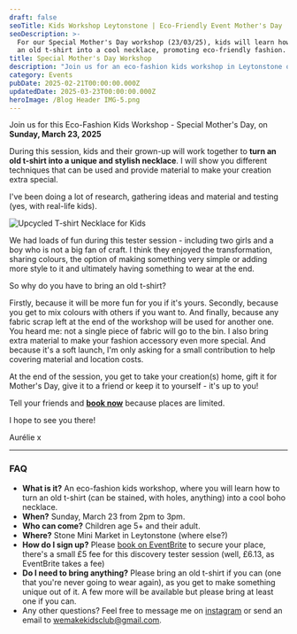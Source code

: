 ```yaml
---
draft: false
seoTitle: Kids Workshop Leytonstone | Eco-Friendly Event Mother's Day
seoDescription: >-
  For our Special Mother's Day workshop (23/03/25), kids will learn how to turn
  an old t-shirt into a cool necklace, promoting eco-friendly fashion. Book now!
title: Special Mother's Day Workshop
description: "Join us for an eco-fashion kids workshop in Leytonstone on March 23, 2025."
category: Events
pubDate: 2025-02-21T00:00:00.000Z
updatedDate: 2025-03-23T00:00:00.000Z
heroImage: /Blog Header IMG-5.png
---
```


Join us for this Eco-Fashion Kids Workshop - Special Mother's Day, on **Sunday, March 23, 2025**

During this session, kids and their grown-up will work together to **turn an old t-shirt into a unique and stylish necklace**. I will show you different techniques that can be used and provide material to make your creation extra special.

I've been doing a lot of research, gathering ideas and material and testing (yes, with real-life kids).

![Upcycled T-shirt Necklace for Kids](/Eco-FashionKidsWorkshop.webp)

We had loads of fun during this tester session - including two girls and a boy who is not a big fan of craft. I think they enjoyed the transformation, sharing colours, the option of making something very simple or adding more style to it and ultimately having something to wear at the end.

So why do you have to bring an old t-shirt?

Firstly, because it will be more fun for you if it's yours. Secondly, because you get to mix colours with others if you want to. And finally, because any fabric scrap left at the end of the workshop will be used for another one. You heard me: not a single piece of fabric will go to the bin. I also bring extra material to make your fashion accessory even more special. And because it's a soft launch, I'm only asking for a small contribution to help covering material and location costs.

At the end of the session, you get to take your creation(s) home, gift it for Mother's Day, give it to a friend or keep it to yourself - it's up to you!

Tell your friends and **[book now](https://www.eventbrite.com/e/eco-fashion-kids-workshop-special-mothers-day-tickets-1253822740569?aff=oddtdtcreator)** because places are limited.

I hope to see you there!

Aurélie x

---

### FAQ

- **What is it?** An eco-fashion kids workshop, where you will learn how to turn an old t-shirt (can be stained, with holes, anything) into a cool boho necklace.
- **When?** Sunday, March 23 from 2pm to 3pm.
- **Who can come?** Children age 5+ and their adult.
- **Where?** Stone Mini Market in Leytonstone (where else?)
- **How do I sign up?** Please [book on EventBrite](https://www.eventbrite.com/e/eco-fashion-kids-workshop-special-mothers-day-tickets-1253822740569?aff=oddtdtcreator) to secure your place, there's a small £5 fee for this discovery tester session (well, £6.13, as EventBrite takes a fee)
- **Do I need to bring anything?** Please bring an old t-shirt if you can (one that you're never going to wear again), as you get to make something unique out of it. A few more will be available but please bring at least one if you can.
- Any other questions? Feel free to message me on [instagram](https://www.instagram.com/wemakekidsclub/) or send an email to [wemakekidsclub@gmail.com](mailto:wemakekidsclub@gmail.com).
